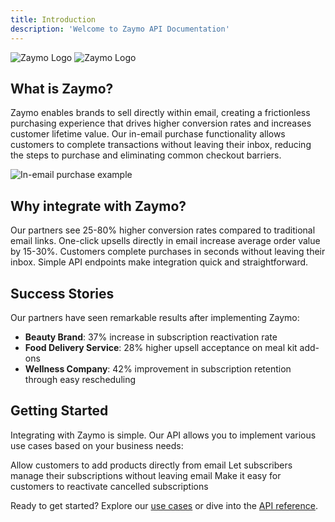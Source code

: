 ```yaml
---
title: Introduction
description: 'Welcome to Zaymo API Documentation'
---
```


<img
  className="block dark:hidden"
  src="/images/zaymo-basic.svg"
  alt="Zaymo Logo"
/>
<img
  className="hidden dark:block"
  src="/images/zaymo-basic.svg"
  alt="Zaymo Logo"
/>

## What is Zaymo?

Zaymo enables brands to sell directly within email, creating a frictionless purchasing experience that drives higher conversion rates and increases customer lifetime value. Our in-email purchase functionality allows customers to complete transactions without leaving their inbox, reducing the steps to purchase and eliminating common checkout barriers.

<Frame caption="Example of a Zaymo in-email purchase experience">
  <img src="/images/UpsellBasic.gif" alt="In-email purchase example" />
</Frame>

## Why integrate with Zaymo?

<CardGroup cols={2}>
  <Card
    title="Higher Conversion Rates"
    icon="chart-line"
  >
    Our partners see 25-80% higher conversion rates compared to traditional email links.
  </Card>
  <Card
    title="Increased AOV"
    icon="cart-shopping"
  >
    One-click upsells directly in email increase average order value by 15-30%.
  </Card>
  <Card
    title="Reduced Friction"
    icon="hand-pointer"
  >
    Customers complete purchases in seconds without leaving their inbox.
  </Card>
  <Card
    title="Easy Integration"
    icon="code"
  >
    Simple API endpoints make integration quick and straightforward.
  </Card>
</CardGroup>

## Success Stories

Our partners have seen remarkable results after implementing Zaymo:

- **Beauty Brand**: 37% increase in subscription reactivation rate
- **Food Delivery Service**: 28% higher upsell acceptance on meal kit add-ons
- **Wellness Company**: 42% improvement in subscription retention through easy rescheduling

## Getting Started

Integrating with Zaymo is simple. Our API allows you to implement various use cases based on your business needs:

<CardGroup cols={3}>
  <Card
    title="Product Upsells"
    icon="cart-plus"
    href="/usecases#product-upsells"
  >
    Allow customers to add products directly from email
  </Card>
  <Card
    title="Subscription Portal"
    icon="calendar-alt"
    href="/usecases#portal"
  >
    Let subscribers manage their subscriptions without leaving email
  </Card>
  <Card
    title="Reactivation"
    icon="redo"
    href="/usecases#reactivate"
  >
    Make it easy for customers to reactivate cancelled subscriptions
  </Card>
</CardGroup>

Ready to get started? Explore our [use cases](/usecases) or dive into the [API reference](/api-reference/introduction).
